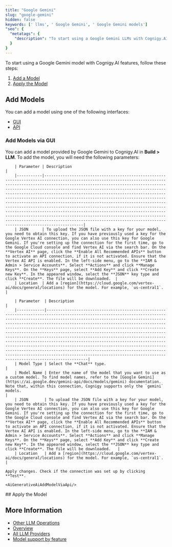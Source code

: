 ```yaml
---
title: "Google Gemini"
slug: "google-gemini"
hidden: false
keywords: [' llms', ' Google Gemini', ' Google Gemini models']
"seo": {
  "metatags": {
    "description": "To start using a Google Gemini LLMs with Cognigy.AI features, add the LLM and apply it to the corresponding use case."
  }
}
---
```



To start using a Google Gemini model with Cognigy.AI features, follow these steps:

1. [Add a Model](#add-models)
2. [Apply the Model](#apply-the-model)

## Add Models

You can add a model using one of the following interfaces:

- [GUI](#add-models-via-gui)
- [API](#add-models-via-the-api)

### Add Models via GUI

You can add a model provided by Google Gemini to Cognigy.AI in **Build > LLM**. To add the model, you will need the following parameters:

<Tabs>
  <Tab title="Standard Model">

        | Parameter | Description                                                                                                                                                                                                                                                                                                                                                                                                                                                                                                                                                                                                                                                                                                                                                                                                       |
        |-----------|-------------------------------------------------------------------------------------------------------------------------------------------------------------------------------------------------------------------------------------------------------------------------------------------------------------------------------------------------------------------------------------------------------------------------------------------------------------------------------------------------------------------------------------------------------------------------------------------------------------------------------------------------------------------------------------------------------------------------------------------------------------------------------------------------------------------|
        | JSON      | To upload the JSON file with a key for your model, you need to obtain this key. If you have previously used a key for the Google Vertex AI connection, you can also use this key for Google Gemini. If you're setting up the connection for the first time, go to the Google Cloud console and find Vertex AI via the search bar. On the **Vertex AI** page, click the **Enable All Recommended APIs** button to activate an API connection, if it is not activated. Ensure that the Vertex AI API is enabled. In the left-side menu, go to the **IAM & Admin > Service Accounts**. Select **Actions** and click **Manage Keys**. On the **Keys** page, select **Add Key** and click **Create new Key**. In the appeared window, select the **JSON** key type and click **Create**. The file will be downloaded.  |
        | Location  | Add a [region](https://cloud.google.com/vertex-ai/docs/general/locations) for the model. For example, `us-central1`.                                                                                                                                                                                                                                                                                                                                                                                                                                                                                                                                                                                                                                                                                              |
  </Tab>
  <Tab title="Custom Model">

        | Parameter  | Description                                                                                                                                                                                                                                                                                                                                                                                                                                                                                                                                                                                                                                                                                                                                                                                                        |
        |------------|--------------------------------------------------------------------------------------------------------------------------------------------------------------------------------------------------------------------------------------------------------------------------------------------------------------------------------------------------------------------------------------------------------------------------------------------------------------------------------------------------------------------------------------------------------------------------------------------------------------------------------------------------------------------------------------------------------------------------------------------------------------------------------------------------------------------|
        | Model Type | Select the **Chat** type.                                                                                                                                                                                                                                                                                                                                                                                                                                                                                                                                                                                                                                                                                                                                                                                          |
        | Model Name | Enter the name of the model that you want to use as a custom model. To find model names, refer to the [Google Gemini](https://ai.google.dev/gemini-api/docs/models/gemini) documentation. Note that, within this connection, Cognigy supports only the `gemini` models.                                                                                                                                                                                                                                                                                                                                                                                                                                                                                                                                                    |
        | JSON       | To upload the JSON file with a key for your model, you need to obtain this key. If you have previously used a key for the Google Vertex AI connection, you can also use this key for Google Gemini. If you're setting up the connection for the first time, go to the Google Cloud console and find Vertex AI via the search bar. On the **Vertex AI** page, click the **Enable All Recommended APIs** button to activate an API connection, if it is not activated. Ensure that the Vertex AI API is enabled. In the left-side menu, go to the **IAM & Admin > Service Accounts**. Select **Actions** and click **Manage Keys**. On the **Keys** page, select **Add Key** and click **Create new Key**. In the appeared window, select the **JSON** key type and click **Create**. The file will be downloaded.   |
        | Location   | Add a [region](https://cloud.google.com/vertex-ai/docs/general/locations) for the model. For example, `us-central1`.                                                                                                                                                                                                                                                                                                                                                                                                                                                                                                                                                                                                                                                                                               |

    Apply changes. Check if the connection was set up by clicking **Test**.

    <AiGenerativeAiAddModelViaApi/>
  </Tab>
</Tabs>
## Apply the Model

<AiGenerativeAiApplyModel/>

## More Information

- [Other LLM Operations](/ai/agents/develop/gen-ai-and-llms/other-operations)
- [Overview](/ai/agents/develop/gen-ai-and-llms/llms)
- [All LLM Providers](/ai/agents/develop/gen-ai-and-llms/providers/all-providers)
- [Model support by feature](/ai/agents/develop/gen-ai-and-llms/model-support-by-feature)